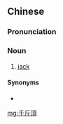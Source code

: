 {{also|千斤顶}}
==Chinese==
{{zh-forms|s=千斤顶|type=21}}

===Pronunciation===
{{zh-pron
|m=qiānjīndǐng
|c=cin1 gan1 ding2
|cat=n
}}

===Noun===
{{zh-noun}}

# [[jack]] {{gloss|device for raising and supporting a heavy object}}

====Synonyms====
* {{zh-l|起重器}}

[[mg:千斤頂]]